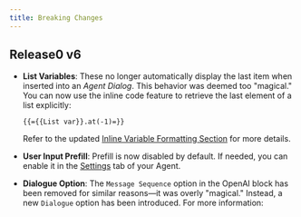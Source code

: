 ```yaml
---
title: Breaking Changes
---
```


## Release0 v6

- **List Variables**: These no longer automatically display the last item when inserted into an *Agent Dialog*. This behavior was deemed too "magical." You can now use the inline code feature to retrieve the last element of a list explicitly:

  ```plaintext
  {{={{List var}}.at(-1)=}}
  ```

  Refer to the updated [Inline Variable Formatting Section](/editor/variables) for more details.

- **User Input Prefill**: Prefill is now disabled by default. If needed, you can enable it in the [Settings](/settings/overview/) tab of your Agent.

- **Dialogue Option**: The `Message Sequence` option in the OpenAI block has been removed for similar reasons—it was overly "magical." Instead, a new `Dialogue` option has been introduced. For more information:

